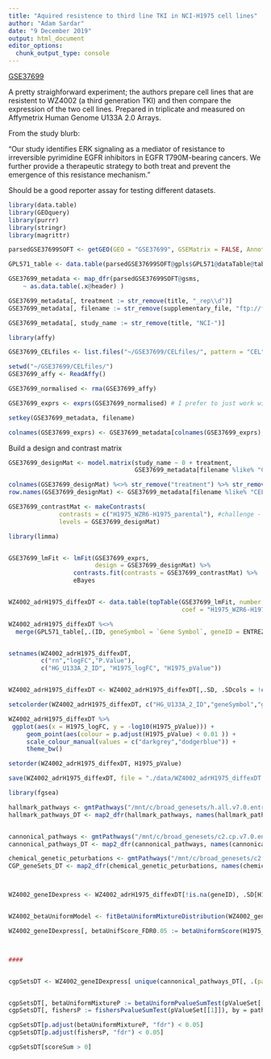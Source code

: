 ```yaml
---
title: "Aquired resistence to third line TKI in NCI-H1975 cell lines"
author: "Adam Sardar"
date: "9 December 2019"
output: html_document
editor_options: 
  chunk_output_type: console
---
```


[GSE37699](http://www.ncbi.nlm.nih.gov/geo/query/acc.cgi?acc=GSE37699)

A pretty straighforward experiment; the authors prepare cell lines that are resistent to WZ4002 (a third generation TKI) and then compare the expression of the two cell lines. Prepared in triplicate and measured on Affymetrix Human Genome U133A 2.0 Arrays.

From the study blurb:

"Our study identifies ERK signaling as a mediator of resistance to irreversible pyrimidine EGFR inhibitors in EGFR T790M-bearing cancers. We further provide a therapeutic strategy to both treat and prevent the emergence of this resistance mechanism."

Should be a good reporter assay for testing different datasets.

```r

library(data.table)
library(GEOquery)
library(purrr)
library(stringr)
library(magrittr)

parsedGSE37699SOFT <- getGEO(GEO = "GSE37699", GSEMatrix = FALSE, AnnotGPL = FALSE, getGPL = TRUE)

GPL571_table <- data.table(parsedGSE37699SOFT@gpls$GPL571@dataTable@table)

GSE37699_metadata <- map_dfr(parsedGSE37699SOFT@gsms,
    ~ as.data.table(.x@header) )

GSE37699_metadata[, treatment := str_remove(title, "_rep\\d")]
GSE37699_metadata[, filename := str_remove(supplementary_file, "ftp://ftp.ncbi.nlm.nih.gov/geo/samples/GSM925nnn/GSM\\d+/suppl/")]

GSE37699_metadata[, study_name := str_remove(title, "NCI-")]

```


```r
library(affy)

GSE37699_CELfiles <- list.files("~/GSE37699/CELfiles/", pattern = "CEL", full.names = TRUE)

setwd("~/GSE37699/CELfiles/")
GSE37699_affy <- ReadAffy()

GSE37699_normalised <- rma(GSE37699_affy)

GSE37699_exprs <- exprs(GSE37699_normalised) # I prefer to just work with matricies. It's really explicit and simple

setkey(GSE37699_metadata, filename)

colnames(GSE37699_exprs) <- GSE37699_metadata[colnames(GSE37699_exprs), study_name]

```

Build a design and contrast matrix

```r

GSE37699_designMat <- model.matrix(study_name ~ 0 + treatment,
                                   GSE37699_metadata[filename %like% "CEL"])

colnames(GSE37699_designMat) %<>% str_remove("treatment") %>% str_remove("NCI-")
row.names(GSE37699_designMat) <- GSE37699_metadata[filename %like% "CEL", study_name]

GSE37699_contrastMat <- makeContrasts(
              contrasts = c("H1975_WZR6-H1975_parental"), #challenge - control
              levels = GSE37699_designMat)

```


```r
library(limma)


GSE37699_lmFit <- lmFit(GSE37699_exprs,
                        design = GSE37699_designMat) %>%
                  contrasts.fit(contrasts = GSE37699_contrastMat) %>%
                  eBayes


WZ4002_adrH1975_diffexDT <- data.table(topTable(GSE37699_lmFit, number = Inf, adjust.method = "fdr",
                                                coef = "H1975_WZR6-H1975_parental"), keep.rownames = TRUE )

WZ4002_adrH1975_diffexDT %<>% 
  merge(GPL571_table[,.(ID, geneSymbol = `Gene Symbol`, geneID = ENTREZ_GENE_ID)], by.x = "rn", by.y = "ID")


setnames(WZ4002_adrH1975_diffexDT,
         c("rn","logFC","P.Value"),
         c("HG_U133A_2_ID", "H1975_logFC", "H1975_pValue"))


WZ4002_adrH1975_diffexDT <- WZ4002_adrH1975_diffexDT[,.SD, .SDcols = !c("AveExpr","t","B","adj.P.Val")]

setcolorder(WZ4002_adrH1975_diffexDT, c("HG_U133A_2_ID","geneSymbol","geneID"))

```



```r

WZ4002_adrH1975_diffexDT %>%
 ggplot(aes(x = H1975_logFC, y = -log10(H1975_pValue))) +
     geom_point(aes(colour = p.adjust(H1975_pValue) < 0.01 )) +
     scale_colour_manual(values = c("darkgrey","dodgerblue")) +
     theme_bw() 

setorder(WZ4002_adrH1975_diffexDT, H1975_pValue)

save(WZ4002_adrH1975_diffexDT, file = "./data/WZ4002_adrH1975_diffexDT.RData", compress = "xz")

```




```r

library(fgsea)

hallmark_pathways <- gmtPathways("/mnt/c/broad_genesets/h.all.v7.0.entrez.gmt")
hallmark_pathways_DT <- map2_dfr(hallmark_pathways, names(hallmark_pathways), ~ data.table(name = .y, geneID = .x))


cannonical_pathways <- gmtPathways("/mnt/c/broad_genesets/c2.cp.v7.0.entrez.gmt")
cannonical_pathways_DT <- map2_dfr(cannonical_pathways, names(cannonical_pathways), ~ data.table(name = .y, geneID = .x))

chemical_genetic_peturbations <- gmtPathways("/mnt/c/broad_genesets/c2.cgp.v7.0.entrez.gmt")
CGP_geneSets_DT <- map2_dfr(chemical_genetic_peturbations, names(chemical_genetic_peturbations), ~ data.table(name = .y, geneID = .x))



WZ4002_geneIDexpress <- WZ4002_adrH1975_diffexDT[!is.na(geneID), .SD[H1975_pValue == min(H1975_pValue, na.rm = T)][1] , by = geneID]


WZ4002_betaUniformModel <- fitBetaUniformMixtureDistribution(WZ4002_geneIDexpress$H1975_pValue, nStarts = 20)

WZ4002_geneIDexpress[, betaUnifScore_FDR0.05 := betaUniformScore(H1975_pValue, WZ4002_betaUniformModel, FDR = 0.05)]



####


cgpSetsDT <- WZ4002_geneIDexpress[ unique(cannonical_pathways_DT[, .(pathway = name, geneID)]), , on = "geneID"][!is.na(H1975_pValue),.(pValueSet = list(H1975_pValue), geneSet = list(geneSymbol), scoreSum = sum(betaUnifScore_FDR0.05)), by = pathway]


cgpSetsDT[, betaUniformMixtureP := betaUniformPvalueSumTest(pValueSet[[1]], WZ4002_betaUniformModel), by = pathway]
cgpSetsDT[, fishersP := fishersPvalueSumTest(pValueSet[[1]]), by = pathway]

cgpSetsDT[p.adjust(betaUniformMixtureP, "fdr") < 0.05] 
cgpSetsDT[p.adjust(fishersP, "fdr") < 0.05]

cgpSetsDT[scoreSum > 0]



```


